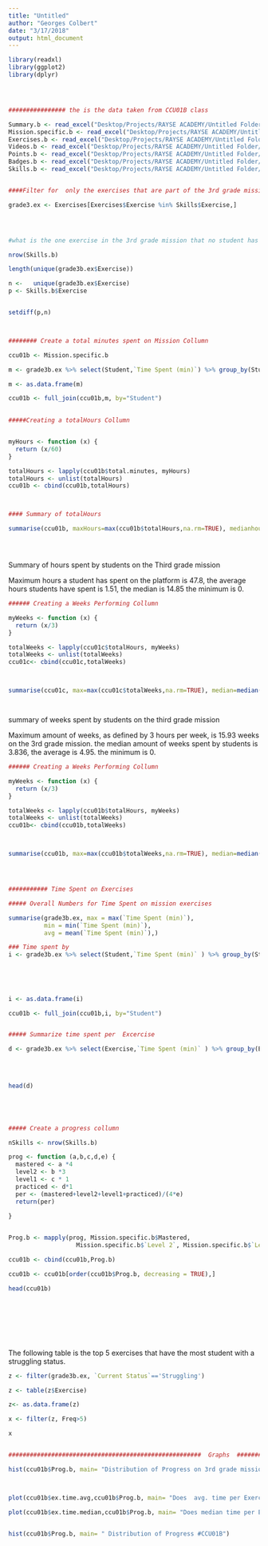 ```yaml
---
title: "Untitled"
author: "Georges Colbert"
date: "3/17/2018"
output: html_document
---
```



```r
library(readxl)
library(ggplot2)
library(dplyr)




################ the is the data taken from CCU01B class

Summary.b <- read_excel("Desktop/Projects/RAYSE ACADEMY/Untitled Folder/CCU01B/Khan Academy Report -- 03-16-1970 to 03-31-2018.xlsx", sheet = 'Summary')
Mission.specific.b <- read_excel("Desktop/Projects/RAYSE ACADEMY/Untitled Folder/CCU01B/Khan Academy Report -- 03-16-1970 to 03-31-2018.xlsx", sheet = "Mission-specific")
Exercises.b <- read_excel("Desktop/Projects/RAYSE ACADEMY/Untitled Folder/CCU01B/Khan Academy Report -- 03-16-1970 to 03-31-2018.xlsx", sheet = "Exercises")
Videos.b <- read_excel("Desktop/Projects/RAYSE ACADEMY/Untitled Folder/CCU01B/Khan Academy Report -- 03-16-1970 to 03-31-2018.xlsx", sheet = "Videos")
Points.b <- read_excel("Desktop/Projects/RAYSE ACADEMY/Untitled Folder/CCU01B/Khan Academy Report -- 03-16-1970 to 03-31-2018.xlsx", sheet = "Points")
Badges.b <- read_excel("Desktop/Projects/RAYSE ACADEMY/Untitled Folder/CCU01B/Khan Academy Report -- 03-16-1970 to 03-31-2018.xlsx", sheet = "Badges")
Skills.b <- read_excel("Desktop/Projects/RAYSE ACADEMY/Untitled Folder/CCU01B/Khan Academy Report Skill Progress.xlsx")


####Filter for  only the exercises that are part of the 3rd grade mission 

grade3.ex <- Exercises[Exercises$Exercise %in% Skills$Exercise,]





```


```r
#what is the one exercise in the 3rd grade mission that no student has yet attempted?

nrow(Skills.b)

length(unique(grade3b.ex$Exercise))

n <-   unique(grade3b.ex$Exercise)  
p <- Skills.b$Exercise


setdiff(p,n)




```


```r

######## Create a total minutes spent on Mission Collumn

ccu01b <- Mission.specific.b

m <- grade3b.ex %>% select(Student,`Time Spent (min)`) %>% group_by(Student) %>% summarise(total.minutes = sum(`Time Spent (min)`))

m <- as.data.frame(m)

ccu01b <- full_join(ccu01b,m, by="Student")

 
#####Creating a totalHours Collumn


myHours <- function (x) {
  return (x/60)
}

totalHours <- lapply(ccu01b$total.minutes, myHours)
totalHours <- unlist(totalHours)
ccu01b <- cbind(ccu01b,totalHours)



#### Summary of totalHours

summarise(ccu01b, maxHours=max(ccu01b$totalHours,na.rm=TRUE), medianhours=median(ccu01b$totalHours,na.rm=TRUE), meanHours=mean(ccu01b$totalHours,na.rm=TRUE))





```


Summary of hours spent by students on the Third grade mission

Maximum hours a student has spent on the platform is 47.8, the average hours students have spent is 1.51, the median is 14.85 the minimum is 0.


```r
###### Creating a Weeks Performing Collumn

myWeeks <- function (x) {
  return (x/3)
}

totalWeeks <- lapply(ccu01c$totalHours, myWeeks)
totalWeeks <- unlist(totalWeeks)
ccu01c<- cbind(ccu01c,totalWeeks)



summarise(ccu01c, max=max(ccu01c$totalWeeks,na.rm=TRUE), median=median(ccu01c$totalWeeks,na.rm=TRUE), mean=mean(ccu01c$totalWeeks,na.rm=TRUE))




```


summary of weeks spent by students on the third grade mission


Maximum amount of weeks, as defined by 3 hours per week, is 15.93 weeks on the 3rd grade mission. the median amount of weeks spent by students is 3.836, the average is 4.95. the minimum is 0.


```r
###### Creating a Weeks Performing Collumn

myWeeks <- function (x) {
  return (x/3)
}

totalWeeks <- lapply(ccu01b$totalHours, myWeeks)
totalWeeks <- unlist(totalWeeks)
ccu01b<- cbind(ccu01b,totalWeeks)



summarise(ccu01b, max=max(ccu01b$totalWeeks,na.rm=TRUE), median=median(ccu01b$totalWeeks,na.rm=TRUE), mean=mean(ccu01b$totalWeeks,na.rm=TRUE))





```




```r

########### Time Spent on Exercises

##### Overall Numbers for Time Spent on mission exercises

summarise(grade3b.ex, max = max(`Time Spent (min)`),
          min = min(`Time Spent (min)`),
          avg = mean(`Time Spent (min)`),)

### Time spent by
i <- grade3b.ex %>% select(Student,`Time Spent (min)` ) %>% group_by(Student) %>% summarise(Ex.time.max = max(`Time Spent (min)`),
                                                                                           Ex.time.min = min(`Time Spent (min)`),
                                                                                           ex.time.avg = mean(`Time Spent (min)`),
                                                                                           ex.time.median = median(`Time Spent (min)`))                                                                                   
                                                                                  

i <- as.data.frame(i)

ccu01b <- full_join(ccu01b,i, by="Student")


##### Summarize time spent per  Excercise

d <- grade3b.ex %>% select(Exercise,`Time Spent (min)` ) %>% group_by(Exercise) %>% summarise(Ex.time.max = max(`Time Spent (min)`),
                                                                                             Ex.time.min = min(`Time Spent (min)`),
                                                                                             ex.time.avg = mean(`Time Spent (min)`),
                                                                                             ex.time.median = median(`Time Spent (min)`)) 

head(d)





##### Create a progress collumn

nSkills <- nrow(Skills.b)

prog <- function (a,b,c,d,e) {
  mastered <- a *4
  level2 <- b *3
  level1 <- c * 1
  practiced <- d*1
  per <- (mastered+level2+level1+practiced)/(4*e)
  return(per)
  
}


Prog.b <- mapply(prog, Mission.specific.b$Mastered,
                   Mission.specific.b$`Level 2`, Mission.specific.b$`Level 1`, Mission.specific.b$Practiced, nSkills)

ccu01b <- cbind(ccu01b,Prog.b)

ccu01b <- ccu01b[order(ccu01b$Prog.b, decreasing = TRUE),]

head(ccu01b)









```

The following table is the top 5 exercises that have the most student with a struggling status.

```r

z <- filter(grade3b.ex, `Current Status`=='Struggling')

z <- table(z$Exercise)

z<- as.data.frame(z)

x <- filter(z, Freq>5)

x



```




```r


######################################################  Graphs  ###################################################### 

hist(ccu01b$Prog.b, main= "Distribution of Progress on 3rd grade mission #CCU01B")



plot(ccu01b$ex.time.avg,ccu01b$Prog.b, main= "Does  avg. time per Exercise on Mission. affect Progress #CCU01B", xlab="Ex. Time avg", ylab= " Progress" )

plot(ccu01b$ex.time.median,ccu01b$Prog.b, main= "Does median time per Ex. affect Progress #CCU01B", xlab="Ex. Time median", ylab= " Progress" )


hist(ccu01b$Prog.b, main= " Distribution of Progress #CCU01B")





```








